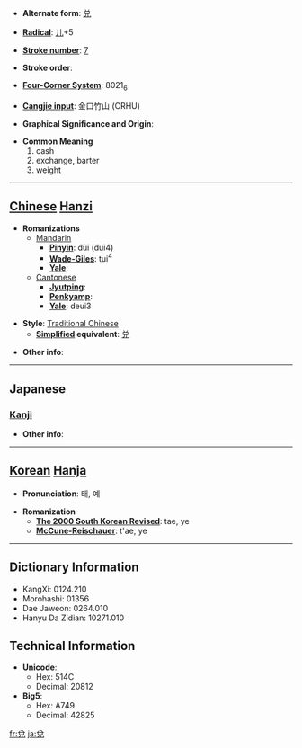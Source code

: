 * '''Alternate form''': [[兑]]

* '''[[Wiktionary:Chinese radical index| Radical]]''': [[Wiktionary:Chinese radical index 儿|儿]]+5

* '''[[Wiktionary:Chinese total strokes index|Stroke number]]''': [[Wiktionary:Chinese total strokes index 7|7]]

* '''Stroke order''': 

* '''[[Wiktionary:Chinese four corner index|Four-Corner System]]''': 8021<sub>6</sub>

* '''[[Wiktionary:Chinese Cangjie index|Cangjie input]]''': 金口竹山 (CRHU)

* '''Graphical Significance and Origin''': 

* '''Common Meaning'''
*#cash
*# exchange, barter
*# weight


----

== [[Chinese]] [[Hanzi]] ==

* '''Romanizations'''
** [[Mandarin]]
*** '''[[Pinyin]]''': dùi (dui4)
*** '''[[Wade-Giles]]''': tui<sup>4</sup>
*** '''[[Yale]]''': 
**[[Cantonese]]
***'''[[Jyutping]]''':
***'''[[Penkyamp]]''': 
***'''[[Yale]]''': deui3

* '''Style''': [[Traditional Chinese]] 
** '''[[Simplified Chinese|Simplified]] equivalent''': [[兑]]

* '''Other info''': 

----

==Japanese==
===[[Kanji]]===
{{kanji|on readings=[[だ]] (da), [[たい]] (tai), [[えい]] (ei)
|kun readings=[[よろこぶ]] (yorokobu)
}}

* '''Other info''':  

----

== [[Korean]] [[Hanja]] ==

* '''Pronunciation''': 태, 예

* '''Romanization'''
** '''[[The 2000 South Korean Revised Romanization|The 2000 South Korean Revised]]''': tae, ye
** '''[[McCune-Reischauer]]''': t'ae, ye

----

== Dictionary Information ==

* KangXi: 0124.210
* Morohashi: 01356
* Dae Jaweon: 0264.010
* Hanyu Da Zidian: 10271.010

== Technical Information ==

* '''Unicode''':
** Hex: 514C
** Decimal: 20812
* '''Big5''':
** Hex: A749
** Decimal: 42825

[[fr:兌]]
[[ja:兌]]
